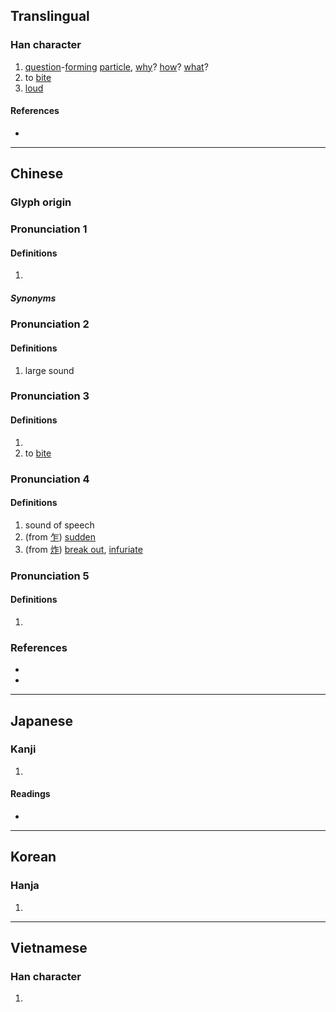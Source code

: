 {{character info/new}}
{{also|昨}}
==Translingual==

===Han character===
{{Han char|rn=30|rad=口|as=05|sn=8|four=68011|canj=ROS|ids=⿰口乍}}

# [[question]]-[[form]]ing [[particle]], [[why]]? [[how]]? [[what]]?
# to [[bite]]
# [[loud]]

====References====
* {{Han ref|kx=0184.160|dkj=03488|dj=0404.010|hdz=10601.090|uh=548B|ud=21643|bh=A951|bd=43345}}

----

==Chinese==
{{zh-forms}}

===Glyph origin===
{{Han etym}}

===Pronunciation 1===
{{zh-pron
|m=zǎ
|ma=zh-za.ogg
|m-s=za2
|c=
|h=pfs=
|md=
|mn=
|w=
|cat=
}}

====Definitions====
{{zh-hanzi}}

# {{contraction of|lang=zh|怎麼}}

=====Synonyms=====
{{zh-dial|怎麼}}

===Pronunciation 2===
{{zh-pron
|m=zé
|m-s=
|c=<!--add-->
|h=pfs=
|md=
|mn=
|w=
|mc=3
|oc=3
|cat=
}}

====Definitions====
{{zh-hanzi}}

# large sound

===Pronunciation 3===
{{zh-pron
|m=zé
|c=<!--add-->
|h=pfs=
|md=
|mn=
|w=
|mc=2
|oc=2
|cat=
}}

====Definitions====
{{zh-hanzi}}

# {{zh-only|㕭咋}}
# to [[bite]]

===Pronunciation 4===
{{zh-pron
|m=zhà
|c=<!--add-->
|h=pfs=
|md=
|mn=
|w=
|mc=1
|oc=1
|cat=
}}

====Definitions====
{{zh-hanzi}}

# sound of speech
# (from [[乍]]) [[sudden]]
# (from [[炸]]) [[break out]], [[infuriate]]

===Pronunciation 5===
{{zh-pron
|m=zhā
|c=<!--add-->
|h=pfs=
|md=
|mn=
|w=
|cat=
}}

====Definitions====
{{zh-hanzi}}

# {{zh-only|咋呼}}

===References===
* {{R:twedu|A00560}}
* {{R:yue:Hanzi}}

----

==Japanese==

===Kanji===
{{ja-kanji|grade=|rs=口05}}

# {{defn|lang=ja|sort=口05}}

====Readings====
* {{ja-readings|goon=[[しゃ]] (sha), [[しゃく]] (shaku)|kanon=[[さ]] (sa), [[さく]] (saku)|kun=[[くう]] (kuu), [[くらう]] (kurau), [[かむ]] (kamu)}}

----

==Korean==

===Hanja===
{{ko-hanja|hangeul=사|rv=sa|mr=sa}}

# {{defn|lang=ko|sort=口05}}

----

==Vietnamese==

===Han character===
{{vi-hantu|[[trách]], [[chạ]], [[chá]], [[chách]], [[cha]]|rs=口05}}

# {{defn|lang=vi}}